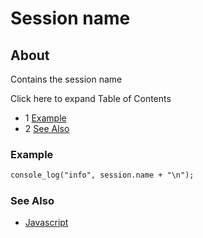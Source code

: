 
# Session name 

 

## About

Contains the session name

Click here to expand Table of Contents

* 1 [Example](#example)
* 2 [See Also](#see-also)

### Example

```xml
console_log("info", session.name + "\n");
```

### See Also

* [Javascript](https://wiki.freeswitch.org/wiki/Javascript)


